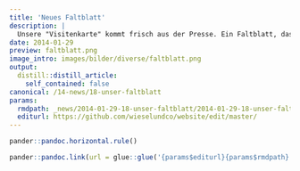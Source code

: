```yaml
---
title: 'Neues Faltblatt'
description: |
  Unsere "Visitenkarte" kommt frisch aus der Presse. Ein Faltblatt, das über das Projekt informiert, Die Zielarten vorstellt und Ihnen die Möglichkeit gibt, uns unkompliziert & bequem Ihre Kleinraubtier-Beobachtungen zu melden. Aber sehen Sie selbst! Die selben Informationen sind übrigens auch als pdf Projektflyer verfügbar. Wir freuen uns über dessen Verbreitung durch Sie!
date: 2014-01-29
preview: faltblatt.png
image_intro: images/bilder/diverse/faltblatt.png
output:
  distill::distill_article:
    self_contained: false
canonical: /14-news/18-unser-faltblatt
params:
  rmdpath: _news/2014-01-29-18-unser-faltblatt/2014-01-29-18-unser-faltblatt.Rmd
  editurl: https://github.com/wieselundco/website/edit/master/
---
```




```r
pander::pandoc.horizontal.rule()

pander::pandoc.link(url = glue::glue('{params$editurl}{params$rmdpath}'),text = 'Artikel bearbeiten')
```

<!--http://wieselundco.ch/14-news/18-unser-faltblatt-->
